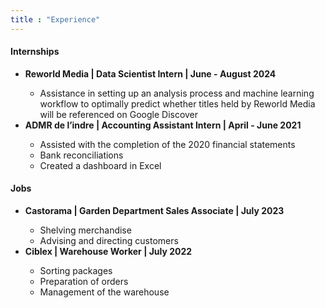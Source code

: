 ```yaml
---
title : "Experience"
---
```


<h4 class="text-primary-emphasis">Internships</h4>

<ul class="text-primary-emphasis">
  <li>**Reworld Media | Data Scientist Intern | June - August 2024**</li>
  <ul>
    <li>Assistance in setting up an analysis process and machine learning workflow to optimally predict whether titles held by Reworld Media will be referenced on Google Discover</li>
  </ul>

  <li>**ADMR de l'indre | Accounting Assistant Intern | April - June 2021**</li>
  <ul>
    <li>Assisted with the completion of the 2020 financial statements</li>
    <li>Bank reconciliations</li>
    <li>Created a dashboard in Excel</li>
  </ul>
</ul>

<h4 class="text-primary-emphasis">Jobs</h4>

<ul class="text-primary-emphasis">
  <li>**Castorama | Garden Department Sales Associate | July 2023**</li>
  <ul>
    <li>Shelving merchandise</li>
    <li>Advising and directing customers</li>
  </ul>

  <li>**Ciblex | Warehouse Worker | July 2022**</li>
  <ul>
    <li>Sorting packages</li>
    <li>Preparation of orders</li>
    <li>Management of the warehouse</li>
  </ul>
</ul>

